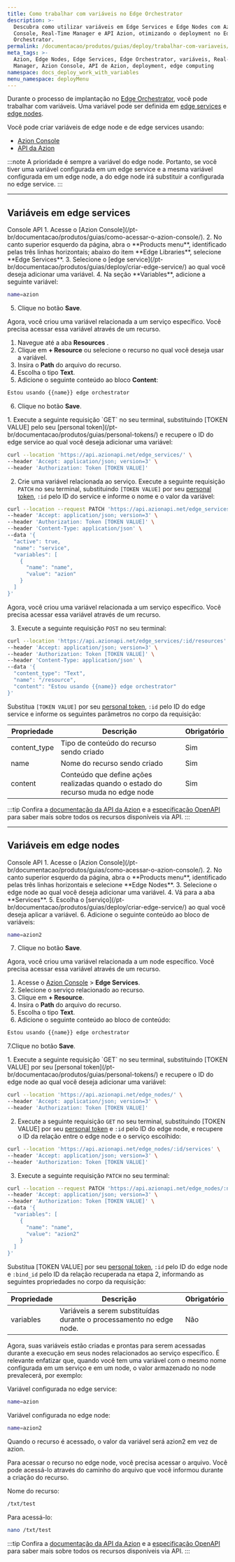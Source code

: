 ```yaml
---
title: Como trabalhar com variáveis no Edge Orchestrator
description: >-
  Descubra como utilizar variáveis em Edge Services e Edge Nodes com Azion
  Console, Real-Time Manager e API Azion, otimizando o deployment no Edge
  Orchestrator.
permalink: /documentacao/produtos/guias/deploy/trabalhar-com-variaveis/
meta_tags: >-
  Azion, Edge Nodes, Edge Services, Edge Orchestrator, variáveis, Real-Time
  Manager, Azion Console, API de Azion, deployment, edge computing
namespace: docs_deploy_work_with_variables
menu_namespace: deployMenu
---
```




Durante o processo de implantação no [Edge Orchestrator](/pt-br/documentacao/produtos/deploy/edge-orchestrator/), você pode trabalhar com variáveis. Uma variável pode ser definida em [edge services](#variaveis-em-edge-services) e [edge nodes](#variaveis-em-edge-nodes).

Você pode criar variáveis de edge node e de edge services usando:

- [Azion Console](/pt-br/documentacao/produtos/guias/como-acessar-o-azion-console/)
- [API da Azion](https://api.azion.com/)

:::note
A prioridade é sempre a variável do edge node. Portanto, se você tiver uma variável configurada em um edge service e a mesma variável configurada em um edge node, a do edge node irá substituir a configurada no edge service.
:::

---

## Variáveis em edge services

<Tabs client:visible>
    <Fragment slot="tab.console">Console</Fragment>
    <Fragment slot="tab.api">API</Fragment>

<Fragment slot="panel.console">
1. Acesse o [Azion Console](/pt-br/documentacao/produtos/guias/como-acessar-o-azion-console/).
2. No canto superior esquerdo da página, abra o **Products menu**, identificado pelas três linhas horizontais; abaixo do item **Edge Libraries**, selecione **Edge Services**.
3. Selecione o [edge service](/pt-br/documentacao/produtos/guias/deploy/criar-edge-service/) ao qual você deseja adicionar uma variável.
4. Na seção **Variables**, adicione a seguinte variável:

```bash
name=azion
```

5. Clique no botão **Save**.

Agora, você criou uma variável relacionada a um serviço específico. Você precisa acessar essa variável através de um recurso.

1. Navegue até a aba **Resources** .
2. Clique em **+ Resource** ou selecione o recurso no qual você deseja usar a variável.
3. Insira o **Path** do arquivo do recurso.
4. Escolha o tipo **Text**.
5. Adicione o seguinte conteúdo ao bloco **Content**:

```bash
Estou usando {{name}} edge orchestrator
```

6. Clique no botão **Save**.
</Fragment>

<Fragment slot="panel.api">
1. Execute a seguinte requisição `GET` no seu terminal, substituindo [TOKEN VALUE] pelo seu [personal token](/pt-br/documentacao/produtos/guias/personal-tokens/) e recupere o ID do edge service ao qual você deseja adicionar uma variável:

```bash
curl --location 'https://api.azionapi.net/edge_services/' \
--header 'Accept: application/json; version=3' \
--header 'Authorization: Token [TOKEN VALUE]'
```

2. Crie uma variável relacionada ao serviço. Execute a seguinte requisição `PATCH` no seu terminal, substituindo `[TOKEN VALUE]` por seu [personal token](/pt-br/documentacao/produtos/guias/personal-tokens/), `:id` pelo ID do service e informe o nome e o valor da variável:

```bash 
curl --location --request PATCH 'https://api.azionapi.net/edge_services/:id' \
--header 'Accept: application/json; version=3' \
--header 'Authorization: Token [TOKEN VALUE]' \
--header 'Content-Type: application/json' \
--data '{
  "active": true,
  "name": "service",
  "variables": [
    {
      "name": "name",
      "value": "azion"
    }
  ]
}'
```

Agora, você criou uma variável relacionada a um serviço específico. Você precisa acessar essa variável através de um recurso.

3. Execute a seguinte requisição `POST` no seu terminal:

```bash 
curl --location 'https://api.azionapi.net/edge_services/:id/resources' \
--header 'Accept: application/json; version=3' \
--header 'Authorization: Token [TOKEN VALUE]' \
--header 'Content-Type: application/json' \
--data '{
  "content_type": "Text",
  "name": "/resource",
  "content": "Estou usando {{name}} edge orchestrator"
}'
```

Substitua `[TOKEN VALUE]` por seu [personal token](/pt-br/documentacao/produtos/guias/personal-tokens/), `:id` pelo ID do edge service e informe os seguintes parâmetros no corpo da requisição:

| Propriedade | Descrição | Obrigatório |
| - | - | - |
| content_type | Tipo de conteúdo do recurso sendo criado | Sim |
| name | Nome do recurso sendo criado | Sim |
| content | Conteúdo que define ações realizadas quando o estado do recurso muda no edge node | Sim |

:::tip
Confira a [documentação da API da Azion](https://api.azion.com/) e a [especificação OpenAPI](https://github.com/aziontech/azionapi-openapi/) para saber mais sobre todos os recursos disponíveis via API.
:::
</Fragment>

</Tabs>

---

## Variáveis em edge nodes

<Tabs client:visible>
    <Fragment slot="tab.console">Console</Fragment>
    <Fragment slot="tab.api">API</Fragment>

<Fragment slot="panel.console">
1. Acesse o [Azion Console](/pt-br/documentacao/produtos/guias/como-acessar-o-azion-console/).
2. No canto superior esquerdo da página, abra o **Products menu**, identificado pelas três linhas horizontais e selecione **Edge Nodes**.
3. Selecione o edge node ao qual você deseja adicionar uma variável.
4. Vá para a aba **Services**.
5. Escolha o [serviço](/pt-br/documentacao/produtos/guias/deploy/criar-edge-service/) ao qual você deseja aplicar a variável.
6. Adicione o seguinte conteúdo ao bloco de variáveis:

```bash 
name=azion2
```

7. Clique no botão **Save**.

Agora, você criou uma variável relacionada a um node específico. Você precisa acessar essa variável através de um recurso.

1. Acesse o [Azion Console](/pt-br/documentacao/produtos/guias/como-acessar-o-azion-console/) > **Edge Services**.
2. Selecione o serviço relacionado ao recurso.
3. Clique em **+ Resource**.
4. Insira o **Path** do arquivo do recurso.
5. Escolha o tipo **Text**.
6. Adicione o seguinte conteúdo ao bloco de conteúdo:

```bash
Estou usando {{name}} edge orchestrator
```

7.Clique no botão **Save**.
</Fragment>

<Fragment slot="panel.api">
1. Execute a seguinte requisição `GET` no seu terminal, substituindo [TOKEN VALUE] por seu [personal token](/pt-br/documentacao/produtos/guias/personal-tokens/) e recupere o ID do edge node ao qual você deseja adicionar uma variável:

```bash 
curl --location 'https://api.azionapi.net/edge_nodes/' \
--header 'Accept: application/json; version=3' \
--header 'Authorization: Token [TOKEN VALUE]'
``` 

2. Execute a seguinte requisição `GET` no seu terminal, substituindo [TOKEN VALUE] por seu [personal token](/pt-br/documentacao/produtos/guias/personal-tokens/) e `:id` pelo ID do edge node, e recupere o ID da relação entre o edge node e o serviço escolhido:

```bash 
curl --location 'https://api.azionapi.net/edge_nodes/:id/services' \
--header 'Accept: application/json; version=3' \
--header 'Authorization: Token [TOKEN VALUE]'
``` 

3. Execute a seguinte requisição `PATCH` no seu terminal:

```bash
curl --location --request PATCH 'https://api.azionapi.net/edge_nodes/:node_id/services/:bind_id' \
--header 'Accept: application/json; version=3' \
--header 'Authorization: Token [TOKEN VALUE]' \
--data '{
  "variables": [
    {
      "name": "name",
      "value": "azion2"
    }
  ]
}'
``` 

Substitua [TOKEN VALUE] por seu [personal token](/pt-br/documentacao/produtos/guias/personal-tokens/), `:id` pelo ID do edge node e `:bind_id` pelo ID da relação recuperada na etapa 2, informando as seguintes propriedades no corpo da requisição:

| Propriedade | Descrição | Obrigatório |
| - | - | - |
| variables | Variáveis a serem substituídas durante o processamento no edge node. | Não  |

Agora, suas variáveis estão criadas e prontas para serem acessadas durante a execução em seus nodes relacionados ao serviço específico. É relevante enfatizar que, quando você tem uma variável com o mesmo nome configurada em um serviço e em um node, o valor armazenado no node prevalecerá, por exemplo:

Variável configurada no edge service:

```bash 
name=azion 
```

Variável configurada no edge node:

```bash 
name=azion2
```

Quando o recurso é acessado, o valor da variável será azion2 em vez de azion.

Para acessar o recurso no edge node, você precisa acessar o arquivo. Você pode acessá-lo através do caminho do arquivo que você informou durante a criação do recurso.

Nome do recurso:

```bash 
/txt/test
```

Para acessá-lo:

```bash
nano /txt/test
``` 

:::tip
Confira a [documentação da API da Azion](https://api.azion.com/) e a [especificação OpenAPI](https://github.com/aziontech/azionapi-openapi/) para saber mais sobre todos os recursos disponíveis via API.
:::
</Fragment>

</Tabs>
